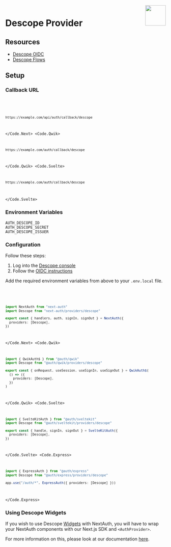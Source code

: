 
<img align="right" src="/img/providers/descope.svg" width="64" height="64" />

# Descope Provider

## Resources

- [Descope OIDC](https://docs.descope.com/manage/idpapplications/oidc/)
- [Descope Flows](https://docs.descope.com/customize/flows)

## Setup

### Callback URL

<Code>
  <Code.Next>

```bash
https://example.com/api/auth/callback/descope
```

  </Code.Next>
  <Code.Qwik>

```bash
https://example.com/auth/callback/descope
```

  </Code.Qwik>
  <Code.Svelte>

```bash
https://example.com/auth/callback/descope
```

  </Code.Svelte>
</Code>

### Environment Variables

```
AUTH_DESCOPE_ID
AUTH_DESCOPE_SECRET
AUTH_DESCOPE_ISSUER
```

### Configuration

Follow these steps:

1. Log into the [Descope console](https://app.descope.com)
2. Follow the [OIDC instructions](https://docs.descope.com/manage/idpapplications/oidc/)

Add the required environment variables from above to your `.env.local` file.

<Code>
  <Code.Next>

```ts filename="/auth.ts"
import NextAuth from "next-auth"
import Descope from "next-auth/providers/descope"

export const { handlers, auth, signIn, signOut } = NextAuth({
  providers: [Descope],
})
```

  </Code.Next>
  <Code.Qwik>
  
```ts filename="/src/routes/plugin@auth.ts"
import { QwikAuth$ } from "@auth/qwik"
import Descope from "@auth/qwik/providers/descope"

export const { onRequest, useSession, useSignIn, useSignOut } = QwikAuth$(
  () => ({
    providers: [Descope],
  })
)
```

  </Code.Qwik>
  <Code.Svelte>

```ts filename="/src/auth.ts"
import { SvelteKitAuth } from "@auth/sveltekit"
import Descope from "@auth/sveltekit/providers/descope"

export const { handle, signIn, signOut } = SvelteKitAuth({
  providers: [Descope],
})
```

  </Code.Svelte>
  <Code.Express>

```ts filename="/src/app.ts"
import { ExpressAuth } from "@auth/express"
import Descope from "@auth/express/providers/descope"

app.use("/auth/*", ExpressAuth({ providers: [Descope] }))
```

  </Code.Express>
</Code>

### Using Descope Widgets

If you wish to use Descope [Widgets](https://docs.descope.com/widgets) with NextAuth, you will have to wrap your NextAuth components with our Next.js SDK and `<AuthProvider>`. 

For more information on this, please look at our documentation [here](https://docs.descope.com/getting-started/nextauth/app-router#nextauth-and-widgets).
